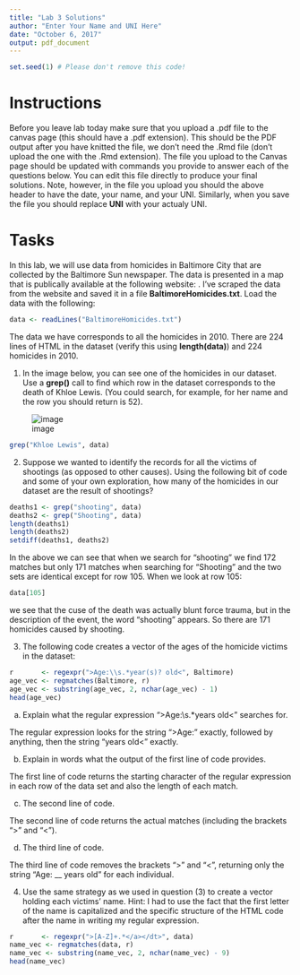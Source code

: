 ```yaml
---
title: "Lab 3 Solutions"
author: "Enter Your Name and UNI Here"
date: "October 6, 2017"
output: pdf_document
---
```



```r
set.seed(1) # Please don't remove this code!
```

# Instructions 
Before you leave lab today make sure that you upload a .pdf file to the canvas page (this should have a .pdf extension). This should be the PDF output after you have knitted the file, we don't need the .Rmd file (don't upload the one with the .Rmd extension).  The file you upload to the Canvas page should be updated with commands you provide to answer each of the questions below.  You can edit this file directly to produce your final solutions.  Note, however, in the file you upload you should the above header to have the date, your name, and your UNI.  Similarly, when you save the file you should replace **UNI** with your actualy UNI.

# Tasks

In this lab, we will use data from homicides in Baltimore City that are collected by the Baltimore Sun newspaper. The data is presented in a map that is publically available at the following website: \url{http://data.baltimoresun.com/news/police/homicides/}. I've scraped the data from the website and saved it in a file **BaltimoreHomicides.txt**.  Load the data with the following:

```r
data <- readLines("BaltimoreHomicides.txt")
```

The data we have corresponds to all the homicides in 2010.  There are 224 lines of HTML in the dataset (verify this using **length(data)**) and 224 homicides in 2010.

(1) In the image below, you can see one of the homicides in our dataset.  Use a **grep()** call to find which row in the dataset corresponds to the death of Khloe Lewis.  (You could search, for example, for her name and the row you should return is 52).  

![image](image.png)


```r
grep("Khloe Lewis", data)
```

(2) Suppose we wanted to identify the records for all the victims of shootings (as opposed to other causes).  Using the following bit of code and some of your own exploration, how many of the homicides in our dataset are the result of shootings?

```r
deaths1 <- grep("shooting", data)
deaths2 <- grep("Shooting", data)
length(deaths1)
length(deaths2)
setdiff(deaths1, deaths2)
```

In the above we can see that when we search for "shooting" we find 172 matches but only 171 matches when searching for "Shooting" and the two sets are identical except for row 105.  When we look at row 105:

```r
data[105]
```

we see that the cuse of the death was actually blunt force trauma, but in the description of the event, the word "shooting" appears.  So there are 171 homicides caused by shooting.

(3) The following code creates a vector of the ages of the homicide victims in the dataset:

```r
r       <- regexpr(">Age:\\s.*year(s)? old<", Baltimore)
age_vec <- regmatches(Baltimore, r)
age_vec <- substring(age_vec, 2, nchar(age_vec) - 1)
head(age_vec)
```

(a) Explain what the regular expression ">Age:\\s.*years old<" searches for.

The regular expression looks for the string ">Age: " exactly, followed by anything, then the string "years old<" exactly.

(b) Explain in words what the output of the first line of code provides.

The first line of code returns the starting character of the regular expression in each row of the data set and also the length of each match.


(c) The second line of code.

The second line of code returns the actual matches (including the brackets ">" and "<").

(d) The third line of code.

The third line of code removes the brackets ">" and "<", returning only the string "Age: __ years old" for each individual.

(4) Use the same strategy as we used in question (3) to create a vector holding each victims' name.  Hint: I had to use the fact that the first letter of the name is capitalized and the specific structure of the HTML code after the name in writing my regular expression.

```r
r       <- regexpr(">[A-Z]+.*</a></dt>", data)
name_vec <- regmatches(data, r)
name_vec <- substring(name_vec, 2, nchar(name_vec) - 9)
head(name_vec)
```